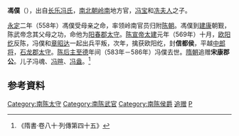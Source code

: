 '''馮僕'''（{{bd|550年|<ref>《隋書·卷八十·列傳第四十五》：至陳永定二年，其子僕年九歲。</ref>|？||catIdx=F}}），出自[[长乐冯氏|长乐冯氏]]，[[南北朝|南北朝]][[岭南|岭南]]地方官，[[冯宝|冯宝]]和[[冼夫人|冼夫人]]之子。

[[永定_(南朝陳)|永定]]二年（558年）馮僕受母亲之命，率领岭南官员归附[[陈朝|陈朝]]。馮僕到[[建康|建康]]朝觐，陈武帝念其父母之功，命他为[[阳春郡|阳春郡]][[太守|太守]]。[[陈宣帝|陈宣帝]][[太建|太建]]元年（569年）十月，[[欧阳纥|欧阳纥]]反陈，冯僕和[[章昭达|章昭达]]一起出兵平叛，次年，擒获欧阳纥，封'''信都侯'''，平越[[中郎将|中郎将]]，[[石龙郡|石龙郡]][[太守|太守]]。[[陈后主|陈后主]][[至德_(南朝陈)|至德]]年间（583年－586年）冯僕去世。[[隋朝|隋朝]]追赠'''宋康郡公'''。儿子冯魂、[[冯暄|冯暄]]、[[冯盎|冯盎]]。<ref>《隋書·卷八十·列傳第四十五》</ref>

== 参考資料 ==
<references/>

{{DEFAULTSORT:F}}
[[Category:南陈太守|Category:南陈太守]]
[[Category:南陈武官|Category:南陈武官]]
[[Category:南陈侯爵|Category:南陈侯爵]]
[[Category:隋朝郡公|追赠]]
[[Category:长乐冯氏|P]]